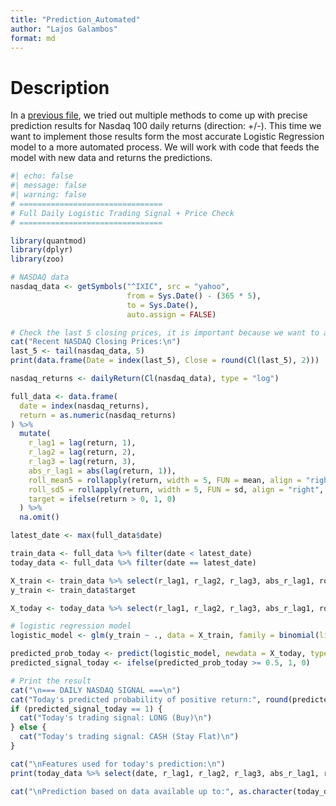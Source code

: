 ```yaml
---
title: "Prediction_Automated"
author: "Lajos Galambos"
format: md
---
```


# Description

In a [previous file](https://github.com/galamboslajos/Finance-Working-Files/blob/main/Investment_2025/Index_Modelling.md), we tried out multiple methods to come up with precise prediction results for Nasdaq 100 daily returns (direction: +/-). This time we want to implement those results form the most accurate Logistic Regression model to a more automated process. We will work with code that feeds the model with new data and returns the predictions.

```r
#| echo: false
#| message: false
#| warning: false
# ================================
# Full Daily Logistic Trading Signal + Price Check
# ================================

library(quantmod)
library(dplyr)
library(zoo)

# NASDAQ data
nasdaq_data <- getSymbols("^IXIC", src = "yahoo",
                          from = Sys.Date() - (365 * 5),
                          to = Sys.Date(), 
                          auto.assign = FALSE)

# Check the last 5 closing prices, it is important because we want to avoid mismatches in predictions
cat("Recent NASDAQ Closing Prices:\n")
last_5 <- tail(nasdaq_data, 5)
print(data.frame(Date = index(last_5), Close = round(Cl(last_5), 2)))

nasdaq_returns <- dailyReturn(Cl(nasdaq_data), type = "log")

full_data <- data.frame(
  date = index(nasdaq_returns),
  return = as.numeric(nasdaq_returns)
) %>%
  mutate(
    r_lag1 = lag(return, 1),
    r_lag2 = lag(return, 2),
    r_lag3 = lag(return, 3),
    abs_r_lag1 = abs(lag(return, 1)),
    roll_mean5 = rollapply(return, width = 5, FUN = mean, align = "right", fill = NA),
    roll_sd5 = rollapply(return, width = 5, FUN = sd, align = "right", fill = NA),
    target = ifelse(return > 0, 1, 0)
  ) %>%
  na.omit()

latest_date <- max(full_data$date)

train_data <- full_data %>% filter(date < latest_date)
today_data <- full_data %>% filter(date == latest_date)

X_train <- train_data %>% select(r_lag1, r_lag2, r_lag3, abs_r_lag1, roll_mean5, roll_sd5)
y_train <- train_data$target

X_today <- today_data %>% select(r_lag1, r_lag2, r_lag3, abs_r_lag1, roll_mean5, roll_sd5)

# logistic regression model
logistic_model <- glm(y_train ~ ., data = X_train, family = binomial(link = "logit"))

predicted_prob_today <- predict(logistic_model, newdata = X_today, type = "response")
predicted_signal_today <- ifelse(predicted_prob_today >= 0.5, 1, 0)

# Print the result
cat("\n=== DAILY NASDAQ SIGNAL ===\n")
cat("Today's predicted probability of positive return:", round(predicted_prob_today * 100, 2), "%\n")
if (predicted_signal_today == 1) {
  cat("Today's trading signal: LONG (Buy)\n")
} else {
  cat("Today's trading signal: CASH (Stay Flat)\n")
}

cat("\nFeatures used for today's prediction:\n")
print(today_data %>% select(date, r_lag1, r_lag2, r_lag3, abs_r_lag1, roll_mean5, roll_sd5))

cat("\nPrediction based on data available up to:", as.character(today_data$date), "\n")
```
